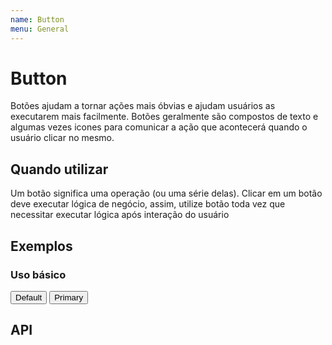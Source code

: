 ```yaml
---
name: Button
menu: General
---
```



# Button

Botões ajudam a tornar ações mais óbvias e ajudam usuários as executarem mais facilmente. Botões geralmente são compostos de texto e algumas vezes icones para comunicar a ação que acontecerá quando o usuário clicar no mesmo.

## Quando utilizar

Um botão significa uma operação (ou uma série delas). Clicar em um botão deve executar lógica de negócio, assim, utilize botão toda vez que necessitar executar lógica após interação do usuário

## Exemplos

### Uso básico

<Playground>
  <Button>Default</Button>
  <Button type="primary">Primary</Button>
</Playground>

## API

<Props of={Button} />

